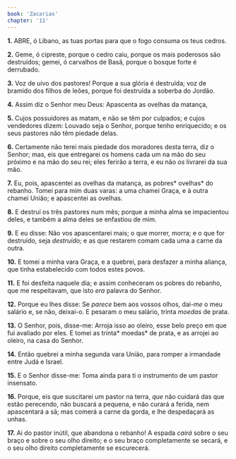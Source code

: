 ```yaml
---
book: 'Zacarias'
chapter: '11'
---
```


**1.** ABRE, ó Líbano, as tuas portas para que o fogo consuma os teus cedros.

**2.** Geme, ó cipreste, porque o cedro caiu, porque os mais poderosos são destruídos; gemei, ó carvalhos de Basã, porque o bosque forte é derrubado.

**3.** Voz de uivo dos pastores! Porque a sua glória é destruída; voz de bramido dos filhos de leões, porque foi destruída a soberba do Jordão.

**4.** Assim diz o Senhor meu Deus: Apascenta as ovelhas da matança,

**5.** Cujos possuidores as matam, e não se têm por culpados; e cujos vendedores dizem: Louvado seja o Senhor, porque tenho enriquecido; e os seus pastores não têm piedade delas.

**6.** Certamente não terei mais piedade dos moradores desta terra, diz o Senhor; mas, eis que entregarei os homens cada um na mão do seu próximo e na mão do seu rei; eles ferirão a terra, e eu não *os* livrarei da sua mão.

**7.** Eu, pois, apascentei as ovelhas da matança, as pobres* ovelhas* do rebanho. Tomei para mim duas varas: a uma chamei Graça, e à outra chamei União; e apascentei as ovelhas.

**8.** E destruí os três pastores num mês; porque a minha alma se impacientou deles, e também a alma deles se enfastiou de mim.

**9.** E eu disse: Não vos apascentarei mais; o que morrer, morra; e o que for destruído, seja *destruído;* e as que restarem comam cada uma a carne da outra.

**10.** E tomei a minha vara Graça, e a quebrei, para desfazer a minha aliança, que tinha estabelecido com todos estes povos.

**11.** E foi desfeita naquele dia; e assim conheceram os pobres do rebanho, que me respeitavam, que isto *era* palavra do Senhor.

**12.** Porque eu lhes disse: Se *parece* bem aos vossos olhos, dai-*me* o meu salário e, se não, deixai-o. E pesaram o meu salário, trinta *moedas* de prata.

**13.** O Senhor, pois, disse-me: Arroja isso ao oleiro, esse belo preço em que fui avaliado por eles. E tomei as trinta* moedas* de prata, e as arrojei ao oleiro, na casa do Senhor.

**14.** Então quebrei a minha segunda vara União, para romper a irmandade entre Judá e Israel.

**15.** E o Senhor disse-me: Toma ainda para ti o instrumento de um pastor insensato.

**16.** Porque, eis que suscitarei um pastor na terra, *que* não cuidará das que estão perecendo, não buscará a pequena, e não curará a ferida, nem apascentará a sã; mas comerá a carne da gorda, e lhe despedaçará as unhas.

**17.** Ai do pastor inútil, que abandona o rebanho! A espada *cairá* sobre o seu braço e sobre o seu olho direito; e o seu braço completamente se secará, e o seu olho direito completamente se escurecerá.